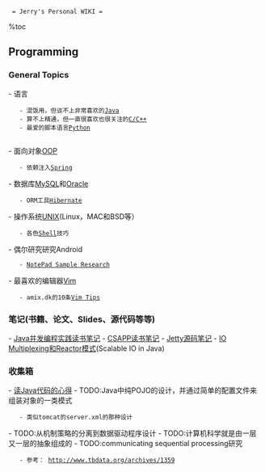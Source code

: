   = Jerry's Personal WIKI =
%toc

== Programming ==
=== General Topics ===
- 语言
    - 混饭用，但谈不上非常喜欢的[[java|Java]]
    - 算不上精通，但一直很喜欢也很关注的[[c-and-cpp|C/C++]]
    - 最爱的脚本语言[[python|Python]]
    
- 面向对象[[oop|OOP]]
    - 依赖注入[[spring|Spring]]

- 数据库[[mysql|MySQL]]和[[oracle|Oracle]]
    - ORM工具[[hibernate|Hibernate]]

- 操作系统[[unix|UNIX]](Linux，MAC和BSD等）
    - 各色[[shell|Shell]]技巧

- 偶尔研究研究Android
    - [[notepad-sample-research|NotePad Sample Research]]

- 最喜欢的编辑器[[vim|Vim]]
    - amix.dk的10条[[vim-tips|Vim Tips]]

=== 笔记(书籍、论文、Slides、源代码等等) ===
- [[book-notes-jcip|Java并发编程实践读书笔记]]
- [[book-notes-csipp|CSAPP读书笔记]] 
- [[source-notes-jetty|Jetty源码笔记]]
- [[io-multiplexing-reactor|IO Multiplexing和Reactor模式]](Scalable IO in Java)

=== 收集箱 ===
- [[reading-java-source-code|读Java代码的心得]]
- TODO:Java中纯POJO的设计，并通过简单的配置文件来组装对象的一类模式
    - 类似tomcat的server.xml的那种设计
- TODO:从机制策略的分离到数据驱动程序设计
- TODO:计算机科学就是由一层又一层的抽象组成的
- TODO:communicating sequential processing研究
    - 参考： http://www.tbdata.org/archives/1359
